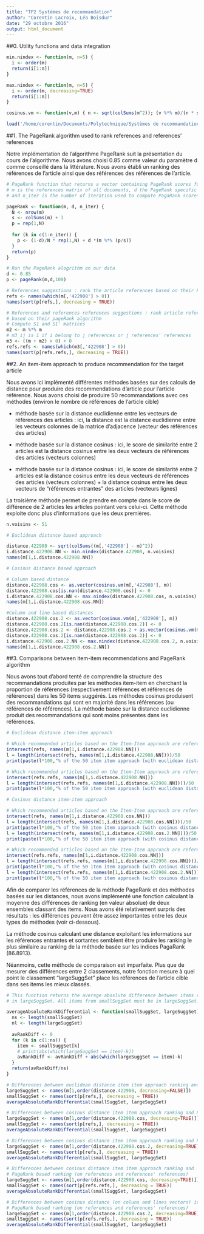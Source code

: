 ```yaml
---
title: "TP2 Systèmes de recommandation"
author: "Corentin Lacroix, Léa Boisdur"
date: "29 octobre 2016"
output: html_document
---
```


##0. Utility functions and data integration


```r
min.nindex <- function(m, n=5) {
  i <- order(m)
  return(i[1:n])
}

max.nindex <- function(m, n=5) {
  i <- order(m, decreasing=TRUE)
  return(i[1:n])
}

cosinus.vm <- function(v,m) { n <- sqrt(colSums(m^2)); (v %*% m)/(n * sqrt(sum(v^2))) }

load('/home/corentin/Documents/Polytechnique/Systèmes de recommandation/TPs/TP2/data.R')

```

##1. The PageRank algorithm used to rank references and references' references

Notre implémentation de l'algorithme PageRank suit la présentation du cours de l'algorithme. Nous avons choisi 0.85 comme valeur du paramètre d comme conseillé dans la littérature. Nous avons établi un ranking des références de l'article ainsi que des références des références de l'article.


```r
# PageRank function that returns a vector containing PageRank scores for all documents,
# m is the references matrix of all documents, d the PageRank specific parameter
# and n_iter is the number of iteration used to compute PagaRank scores

pageRank <- function(m, d, n_iter) {
  N <- nrow(m)
  s <- colSums(m) + 1
  p = rep(1,N)
  
  for (k in c(1:n_iter)) {
    p <- (1-d)/N * rep(1,N) + d *(m %*% (p/s))
  }
  return(p)
}

# Run the PageRank alogrithm on our data
d <- 0.85
p <- pageRank(m,d,100)

# References suggestions : rank the article references based on their PageRank scores
refs <- names(which(m[,'422908'] > 0))
names(sort(p[refs,], decreasing = TRUE))

# References and references references suggestions : rank article references and references' references 
# based on their pageRank algorithm
# Compute S1 and S1' matrices
m2 <- m %*% m
# m3_ij is 1 if i belong to j references or j references' references
m3 <- ((m + m2) > 0) + 0
refs.refs <- names(which(m3[,'422908'] > 0))
names(sort(p[refs.refs,], decreasing = TRUE))
```

##2. An item-item approach to produce recommendation for the target article

Nous avons ici implémenté différentes méthodes basées sur des calculs de distance pour produire des recommendations d'article pour l'article référence. Nous avons choisi de produire 50 recommandations avec ces méthodes (environ le nombre de références de l'article cible)

- méthode basée sur la distance euclidienne entre les vecteurs de références des articles : ici, la distance est la distance euclidienne entre les vecteurs colonnes de la matrice d'adjacence (vecteur des références des articles)

- méthode basée sur la distance cosinus : ici, le score de similarité entre 2 articles est la distance cosinus entre les deux vecteurs de références des articles (vecteurs colonnes)

- méthode basée sur la distance cosinus : ici, le score de similarité entre 2 articles est la distance cosinus entre les deux vecteurs de références des articles (vecteurs colonnes) + la distance cosinus entre les deux vecteurs de "références entrantes" des articles (vecteurs lignes)

La troisième méthode permet de prendre en compte dans le score de différence de 2 articles les articles pointant vers celui-ci. Cette méthode exploite donc plus d'informations que les deux premières. 



```r
n.voisins <- 51

# Euclidean distance based approach

distance.422908 <- sqrt(colSums((m[,'422908'] - m)^2))
i.distance.422908.NN <- min.nindex(distance.422908, n.voisins)
names(m[1,i.distance.422908.NN])

# Cosinus distance based approach

# Column based distance
distance.422908.cos <- as.vector(cosinus.vm(m[,'422908'], m))
distance.422908.cos[is.nan(distance.422908.cos)] <- 0
i.distance.422908.cos.NN <- max.nindex(distance.422908.cos, n.voisins)
names(m[1,i.distance.422908.cos.NN])

#Column and line based distances
distance.422908.cos.2 <- as.vector(cosinus.vm(m[,'422908'], m))
distance.422908.cos.2[is.nan(distance.422908.cos.2)] <- 0
distance.422908.cos.2 <- distance.422908.cos.2 + as.vector(cosinus.vm(m['422908',], t(m)))
distance.422908.cos.2[is.nan(distance.422908.cos.2)] <- 0
i.distance.422908.cos.2.NN <- max.nindex(distance.422908.cos.2, n.voisins)
names(m[1,i.distance.422908.cos.2.NN])

```



##3. Comparisons between item-item recommendations and PageRank algorithm

Nous avons tout d'abord tenté de comprendre la structure des recommandations produites par les méthodes item-item en cherchant la proportion de références (respectivement références et références de références) dans les 50 items suggérés. Les méthodes cosinus produisent des recommandations qui sont en majorité dans les références (ou références de références). La méthode basée sur la distance euclidienne produit des recommandations qui sont moins présentes dans les références.



```r
# Euclidean distance item-item approach

# Which recommended articles based on the Item-Item approach are references of 422908 ?
intersect(refs, names(m[1,i.distance.422908.NN]))
l = length(intersect(refs, names(m[1,i.distance.422908.NN])))/50
print(paste(l*100,"% of the 50 item item approach (with euclidean distance) recommended articles are in 42908 references"))

# Which recommended articles based on the Item-Item approach are references of 422908 or references' references ?
intersect(refs.refs, names(m[1,i.distance.422908.NN]))
l = length(intersect(refs.refs, names(m[1,i.distance.422908.NN])))/50
print(paste(l*100,"% of the 50 item item approach (with euclidean distance) recommended articles are in 42908 references or references'references"))

# Cosinus distance item-item approach

# Which recommended articles based on the Item-Item approach are references of 422908 ?
intersect(refs, names(m[1,i.distance.422908.cos.NN]))
l = length(intersect(refs, names(m[1,i.distance.422908.cos.NN])))/50
print(paste(l*100,"% of the 50 item item approach (with cosinus distance on columns vectors) recommended articles are in 42908 references"))
l = length(intersect(refs, names(m[1,i.distance.422908.cos.2.NN])))/50
print(paste(l*100,"% of the 50 item item approach (with cosinus distance on columns and lines vectors) recommended articles are in 42908 references"))

# Which recommended articles based on the Item-Item approach are references of 422908 or references references ?
intersect(refs.refs, names(m[1,i.distance.422908.cos.NN]))
l = length(intersect(refs.refs, names(m[1,i.distance.422908.cos.NN])))/50
print(paste(l*100,"% of the 50 item item approach (with cosinus distance columns vectors) recommended articles are in 42908 references or references'references"))
l = length(intersect(refs.refs, names(m[1,i.distance.422908.cos.2.NN])))/50
print(paste(l*100,"% of the 50 item item approach (with cosinus distance on columns and lines vectors) recommended articles are in 42908 references or references'references"))
```



Afin de comparer les références de la méthode PageRank et des méthodes basées sur les distances, nous avons implémenté une fonction calculant la moyenne des différences de ranking (en valeur absolue) de deux ensembles classant des items. Nous avons été relativement surpris des résultats : les différences peuvent être assez importantes entre les deux types de méthodes (voir ci-dessous). 

La méthode cosinus calculant une distance exploitant les informations sur les références entrantes et sortantes semblent être produire les ranking le plus similaire au ranking de la méthode basée sur les indices PagaRank (86.8913). 

Néanmoins, cette méthode de comparaison est imparfaite. Plus que de mesurer des différences entre 2 classements, notre fonction mesure à quel point le classement "largeSuggSet" place les références de l'article cible dans ses items les mieux classés. 



```r
# This function returns the average aboslute difference between items ranks in smallSuggSet and items ranks
# in largeSuggSet. All items from smallSuggSet must be in largeSuggSet.

averageAbsoluteRankDifferential <- function(smallSuggSet, largeSuggSet) {
  ns <- length(smallSuggSet)
  nl <- length(largeSuggSet)
  
  avRankDiff <- 0
  for (k in c(1:ns)) {
    item <- smallSuggSet[k]
    # print(abs(which(largeSuggSet == item)-k))
    avRankDiff <- avRankDiff + abs(which(largeSuggSet == item)-k)
  }
  return(avRankDiff/ns)
}

# Differences between euclidean distance item item approach ranking and PageRank based ranking (on references only)
largeSuggSet <- names(m[1,order(distance.422908, decreasing=FALSE)])
smallSuggSet <- names(sort(p[refs,], decreasing = TRUE))
averageAbsoluteRankDifferential(smallSuggSet, largeSuggSet)

# Differences between cosinus distance item item approach ranking and PageRank based ranking (on references only)
largeSuggSet <- names(m[1,order(distance.422908.cos, decreasing=TRUE)])
smallSuggSet <- names(sort(p[refs,], decreasing = TRUE))
averageAbsoluteRankDifferential(smallSuggSet, largeSuggSet)

# Differences between cosinus distance item item approach ranking and PageRank based ranking (on references only)
largeSuggSet <- names(m[1,order(distance.422908.cos.2, decreasing=TRUE)])
smallSuggSet <- names(sort(p[refs,], decreasing = TRUE))
averageAbsoluteRankDifferential(smallSuggSet, largeSuggSet)

# Differences between cosinus distance item item approach ranking and 
# PageRank based ranking (on references and references' references)
largeSuggSet <- names(m[1,order(distance.422908.cos, decreasing=TRUE)])
smallSuggSet <- names(sort(p[refs.refs,], decreasing = TRUE))
averageAbsoluteRankDifferential(smallSuggSet, largeSuggSet)

# Differences between cosinus distance (on coluns and lines vectors) item item approach ranking and 
# PageRank based ranking (on references and references' references)
largeSuggSet <- names(m[1,order(distance.422908.cos.2, decreasing=TRUE)])
smallSuggSet <- names(sort(p[refs.refs,], decreasing = TRUE))
averageAbsoluteRankDifferential(smallSuggSet, largeSuggSet)

```

